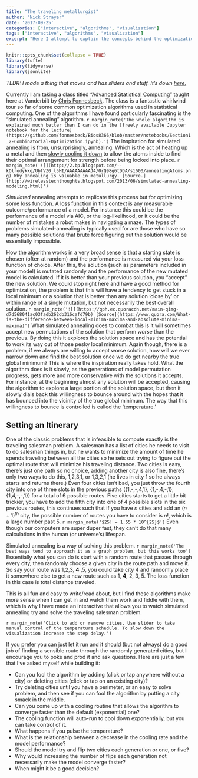 ```yaml
---
title: "The traveling metallurgist"
author: "Nick Strayer"
date: '2017-09-25'
categories: ["interactive", "algorithms", "visualization"]
tags: ["interactive", "algorithms", "visualization"]
excerpt: "Here I attempt to explain the concepts behind the optimization technique simulated annealing and the combinatorial optimization problem of the traveling salesman. First in words, and then more excitingly in an interactive visualization."
---
```

  
  
```r
knitr::opts_chunk$set(collapse = TRUE)
library(tufte)
library(tidyverse)
library(jsonlite)
```


_TLDR: I made a thing that moves and has sliders and stuff. It's down [here.](#viz)_

Currently I am taking a class titled "[Advanced Statistical Computing](http://stronginference.com/Bios8366/)" taught here at Vanderbilt by [Chris Fonnesbeck](https://twitter.com/fonnesbeck). The class is a fantastic whirlwind tour so far of some common optimization algorithms used in statistical computing. One of the algorithms I have found particularly fascinating is the "simulated annealing" algorithm. `r margin_note('The whole algorithm is explained much better than I can do in the [freely available Jupyter notebook for the lecture](https://github.com/fonnesbeck/Bios8366/blob/master/notebooks/Section1_2-Combinatorial-Optimization.ipynb).')` The inspiration for simulated annealing is from, unsurprisingly, annealing. Which is the act of heating up a metal and then [slowly cooling it down](https://en.wikipedia.org/wiki/Annealing_(metallurgy)) to allow the atoms inside to find their optimal arrangement for strength before being locked into place.  `r margin_note('![](http://2.bp.blogspot.com/--kOlrodykkg/UbfVZ0_l5HI/AAAAAAAAAJ4/0rQ98g6tDDA/s1600/annealingAtoms.png) Why annealing is valuable in metullurgy. [Source.](http://wirelesstechthoughts.blogspot.com/2013/06/simulated-annealing-modeling.html)')`

_Simulated_ annealing attempts to replicate this process but for optimizing some loss function. A loss function in this context is any measurable outcome/performance of a model. For instance this could be the performance of a model via AIC, or the log-likelihood, or it could be the number of mistakes a robot makes in navigating a maze. The types of problems simulated-annealing is typically used for are those who have so many possible solutions that brute force figuring out the solution would be essentially impossible. 

How the algorithm works in a very broad sense is that a starting state is chosen (often at random) and the performance is measured via your loss function of choice. After this, the solution (such as parameters included in your model) is mutated randomly and the performance of the new mutated model is calculated. If it is better than your previous solution, you "accept" the new solution. We could stop right here and have a good method for optimization, the problem is that this will have a tendency to get stuck in a local minimum or a solution that is better than any solution 'close by' or within range of a single mutation, but not necessarily the best overall solution. `r margin_note('![](https://qph.ec.quoracdn.net/main-qimg-d7d568041ac03fadb262db316cafd79b) [Source](https://www.quora.com/What-is-the-difference-between-local-minima-maxima-and-absolute-minima-maxima)')` What simulated annealing does to combat this is it will sometimes accept new permutations of the solution that perform _worse_ than the previous. By doing this it explores the solution space and has the potential to work its way out of those pesky local minimum. Again though, there is a problem, if we always are willing to accept worse solution, how will we ever narrow down and find the best solution once we do get nearby the true global minimum? This is where the inspiration really takes hold. What the algorithm does is it slowly, as the generations of model permutation progress, gets more and more conservative with the solutions it accepts. For instance, at the beginning almost any solution will be accepted, causing the algorithm to explore a large portion of the solution space, but then it slowly dials back this willingness to bounce around with the hopes that it has bounced into the vicinity of the true global minimum. The way that this willingness to bounce is controlled is called the 'temperature.'

## Setting an Itinerary

One of the classic problems that is infeasible to compute exactly is the traveling salesman problem. A salesman has a list of cities he needs to visit to do salesman things in, but he wants to minimize the amount of time he spends traveling between all the cities so he sets out trying to figure out the optimal route that will minimize his traveling distance. Two cities is easy, there's just one path so no choice, adding another city is also fine, there's only two ways to do this, 1,2,3,1, or 1,3,2,1 (he lives in city 1 so he always starts and returns there.) Even four cities isn't bad, you just throw the fourth city into one of three slots in the previous paths ({1,-,-,4,1}, {1,-,4,-,1}, {1,4,-,-,1}) for a total of 6 possible routes. Five cities starts to get a little bit trickier, you have to add the fifth city into one of 4 possible slots in the six previous routes, this continues such that if you have $n$ cities and add an $(n + 1)^{th}$ city, the possible number of routes you have to consider is $n!$, which is a large number past 5. `r margin_note('$25! = 1.55 * 10^{25}$')` Even though our computers are super duper fast, they can't do that many calculations in the human (or universe's) lifespan. 

Simulated annealing is a way of solving this problem. `r margin_note('The best ways tend to approach it as a graph problem, but this works too')` Essentially what you can do is start with a random route that passes through every city, then randomly choose a given city in the route path and move it. So say your route was 1,2,3, __4__ ,5, you could take city 4 and randomly place it somewhere else to get a new route such as 1, __4__, 2, 3, 5. The loss function in this case is total distance traveled. 

This is all fun and easy to write/read about, but I find these algorithms make more sense when I can get in and watch them work and fiddle with them, which is why I have made an interactive that allows you to watch simulated annealing try and solve the traveling salesman problem. 

<div id = 'viz' class = "fullwidth"></div>
<link rel="stylesheet" href="/js/travelingSalesman/style.css">
<script src="/js/travelingSalesman/bundle.js"></script>

`r margin_note('Click to add or remove cities. Use slider to take manual control of the temperature schedule. To slow down the visualization increase the step delay.')`

If you prefer you can just let it run and it should (but not always) do a good job of finding a sensible route through the randomly generated cities, but I encourage you to poke and prod it and ask questions. Here are just a few that I've asked myself while building it: 

- Can you fool the algorithm by adding (click or tap anywhere without a city) or deleting cities (click or tap on an existing city)? 
- Try deleting cities until you have a perimeter, or an easy to solve problem, and then see if you can fool the algorithm by putting a city smack in the middle. 
- Can you come up with a cooling routine that allows the algorithm to converge faster than the default (exponential) one? 
- The cooling function will auto-run to cool down exponentially, but you can take control of it.  
- What happens if you pulse the temperature? 
- What is the relationship between a decrease in the cooling rate and the model performance? 
- Should the model try and flip two cities each generation or one, or five? 
- Why would increasing the number of flips each generation not necessarily make the model converge faster? 
- When might it be a good decision? 

